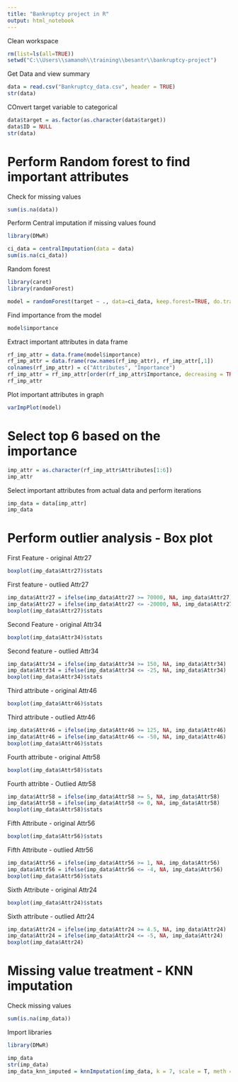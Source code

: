 ---
title: "Bankruptcy project in R"
output: html_notebook
---

Clean workspace

```{r}
rm(list=ls(all=TRUE))
setwd("C:\\Users\\samanoh\\training\\besantr\\bankruptcy-project")
```

Get Data and view summary

```{r}
data = read.csv("Bankruptcy_data.csv", header = TRUE)
str(data)
```

COnvert target variable to categorical

```{r}
data$target = as.factor(as.character(data$target))
data$ID = NULL
str(data)
```

# Perform Random forest to find important attributes

Check for missing values

```{r}
sum(is.na(data))
```

Perform Central imputation if missing values found

```{r}
library(DMwR)
```

```{r}
ci_data = centralImputation(data = data)
sum(is.na(ci_data))
```

Random forest

```{r}
library(caret)
library(randomForest)
```

```{r}
model = randomForest(target ~ ., data=ci_data, keep.forest=TRUE, do.trace=TRUE, ntrees=50)
```

Find importance from the model

```{r}
model$importance
```

Extract important attributes in data frame

```{r}
rf_imp_attr = data.frame(model$importance)
rf_imp_attr = data.frame(row.names(rf_imp_attr), rf_imp_attr[,1])
colnames(rf_imp_attr) = c("Attributes", "Importance")
rf_imp_attr = rf_imp_attr[order(rf_imp_attr$Importance, decreasing = TRUE),]
rf_imp_attr
```

Plot important attributes in graph

```{r}
varImpPlot(model)
```

# Select top 6 based on the importance

```{r}
imp_attr = as.character(rf_imp_attr$Attributes[1:6])
imp_attr
```

Select important attributes from actual data and perform iterations

```{r}
imp_data = data[imp_attr]
imp_data
```

# Perform outlier analysis - Box plot

First Feature - original
Attr27

```{r}
boxplot(imp_data$Attr27)$stats
```

First feature - outlied
Attr27

```{r}
imp_data$Attr27 = ifelse(imp_data$Attr27 >= 70000, NA, imp_data$Attr27)
imp_data$Attr27 = ifelse(imp_data$Attr27 <= -20000, NA, imp_data$Attr27)
boxplot(imp_data$Attr27)$stats
```

Second Feature - original
Attr34

```{r}
boxplot(imp_data$Attr34)$stats
```

Second feature - outlied
Attr34

```{r}
imp_data$Attr34 = ifelse(imp_data$Attr34 >= 150, NA, imp_data$Attr34)
imp_data$Attr34 = ifelse(imp_data$Attr34 <= -25, NA, imp_data$Attr34)
boxplot(imp_data$Attr34)$stats
```

Third attribute - original
Attr46

```{r}
boxplot(imp_data$Attr46)$stats
```

Third attribute - outlied
Attr46

```{r}
imp_data$Attr46 = ifelse(imp_data$Attr46 >= 125, NA, imp_data$Attr46)
imp_data$Attr46 = ifelse(imp_data$Attr46 <= -50, NA, imp_data$Attr46)
boxplot(imp_data$Attr46)$stats
```

Fourth attribute - original
Attr58

```{r}
boxplot(imp_data$Attr58)$stats
```

Fourth attribte - Outlied
Attr58

```{r}
imp_data$Attr58 = ifelse(imp_data$Attr58 >= 5, NA, imp_data$Attr58)
imp_data$Attr58 = ifelse(imp_data$Attr58 <= 0, NA, imp_data$Attr58)
boxplot(imp_data$Attr58)$stats
```

Fifth Attribute - original
Attr56

```{r}
boxplot(imp_data$Attr56)$stats
```

Fifth Attribute - outlied
Attr56

```{r}
imp_data$Attr56 = ifelse(imp_data$Attr56 >= 1, NA, imp_data$Attr56)
imp_data$Attr56 = ifelse(imp_data$Attr56 <= -4, NA, imp_data$Attr56)
boxplot(imp_data$Attr56)$stats
```

Sixth Attribute - original
Attr24

```{r}
boxplot(imp_data$Attr24)$stats
```

Sixth attribute - outlied
Attr24

```{r}
imp_data$Attr24 = ifelse(imp_data$Attr24 >= 4.5, NA, imp_data$Attr24)
imp_data$Attr24 = ifelse(imp_data$Attr24 <= -5, NA, imp_data$Attr24)
boxplot(imp_data$Attr24)
```

# Missing value treatment - KNN imputation

Check missing values

```{r}
sum(is.na(imp_data))
```

Import libraries

```{r}
library(DMwR)
```

```{r}
imp_data
str(imp_data)
imp_data_knn_imputed = knnImputation(imp_data, k = 7, scale = T, meth = "weighAvg", distData = NULL)
```

